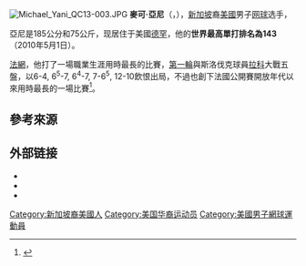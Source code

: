[[File:Michael_Yani_QC13-003.JPG|thumb]]
'''麥可·亞尼'''（{{lang-en|'''Michael Yani'''}}，{{bd|1980年|12月31日|catIdx=F}}），[[新加坡|新加坡]]裔[[美國|美國]]男子[[网球|网球]]选手，

亞尼是185公分和75公斤，现居住于美國[[德罕_(北卡羅萊那州)|德罕]]，他的'''世界最高單打排名為143'''（2010年5月1日）。

[[2010年法國網球公開賽|法網]]，他打了一場職業生涯用時最長的比賽，[[2010年法國網球公開賽男子單打比賽|第一輪]]與斯洛伐克球員[[盧卡斯·拉科|拉科]]大戰五盤，以6-4, 6<sup>5</sup>-7, 6<sup>4</sup>-7, 7-6<sup>5</sup>, 12-10飲恨出局，不過也創下法國公開賽開放年代以來用時最長的一場比賽<ref>{{Cite web |url=http://www.atpworldtour.com/News/Tennis/2010/05/Roland-Garros/Roland-Garros-Monday-Djokovic-Passes-Korolev-Test.aspx |title=存档副本 |accessdate=2011-01-15 |archive-date=2010-05-27 |archive-url=https://web.archive.org/web/20100527044628/http://www.atpworldtour.com/News/Tennis/2010/05/Roland-Garros/Roland-Garros-Monday-Djokovic-Passes-Korolev-Test.aspx |dead-url=no }}</ref>。

== 參考來源 ==
{{reflist}}

== 外部链接 ==
* {{ATP|Y070}}
* {{ITF Profile|id=10021217}}
* {{DavisCupplayerlink|10021217}}

{{DEFAULTSORT:Yani,Michael}}

[[Category:新加坡裔美國人|Category:新加坡裔美國人]]
[[Category:美国华裔运动员|Category:美国华裔运动员]]
[[Category:美國男子網球運動員|Category:美國男子網球運動員]]

{{Tennis-bio-stub}}